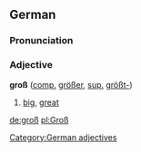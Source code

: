 ==German==
===Pronunciation===
===Adjective===
'''groß''' ([[comparative|comp.]] [[größer]], [[superlative|sup.]] [[größt-]])

# [[big]], [[great]]

[[Category:German adjectives]]

[[de:groß]]
[[pl:Groß]]